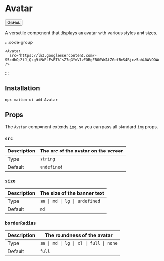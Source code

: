 
# Avatar

<Button href="https://github.com/builders-garden/maiton-ui/blob/main/components/Avatar.tsx">GitHub</Button>

A versatile component that displays an avatar with various styles and sizes.

:::code-group
 
<div data-title="Preview">
  <Avatar
    src="https://lh3.googleusercontent.com/-S5cdhOpZtJ_Qzg9iPWELEsRTkIsZ7qGYmVlwEORgFB00WWAtZGefRnS4Bjcz5ah40WVOOWeYfU5pP9Eekikb3cLMW2mZQOMQHlWhg"
    />
</div>
 
```tsx [Avatar.tsx]
<Avatar
  src="https://lh3.googleusercontent.com/-S5cdhOpZtJ_Qzg9iPWELEsRTkIsZ7qGYmVlwEORgFB00WWAtZGefRnS4Bjcz5ah40WVOOWeYfU5pP9Eekikb3cLMW2mZQOMQHlWhg"
/>
```

:::

## Installation

```sh
npx maiton-ui add Avatar
```

## Props

The `Avatar` component extends [`img`](https://developer.mozilla.org/en-US/docs/Web/HTML/Element/img), so you can pass all standard `img` props.

### `src`

| Description | The src of the avatar on the screen                          |
|-------------|------------------------------------------------------------------ |
| Type        | `string` |
| Default     | `undefined`                                                        |

### `size`

| Description | The size of the banner text   |
|-------------|------------------------------ |
| Type        | `sm \| md \| lg \| undefined` |
| Default     | `md`                          |

### `borderRadius`

| Description | The roundness of the avatar   |
|-------------|------------------------------ |
| Type        | `sm \| md \| lg \| xl \| full \| none` |
| Default     | `full`                          |
